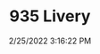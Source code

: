 ---
width: 1333
height: 2000
title: 935 Livery
description: 935 racecar at Callas Rennsport
date: 2/25/2022 3:16:22 PM
cameraMake: Sony
cameraModel: ILCE-7M3
lens: FE 35mm F1.4 GM
settingsfStop: f/1.4
settingsISO: ISO 100
settingsShutter: 1/250
settingsFocalLength: 35 mm
---